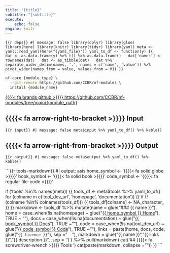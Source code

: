 ```yaml
---
title: "{title}"
subtitle: "{subtitle}"
execute:
    echo: false
engine: knitr
---
```


<!-- This file is generated automatically from a template: docs/templates/modules.qmd-->

```{{r deps}}
#| message: false
library(dplyr)
library(glue)
library(here)
library(knitr)
library(tidyr)
library(yaml)
meta <- yaml::read_yaml(here("{yaml_file}"))
yaml_to_df <- function(y) {{
  dat <- as.data.frame(y) %>% t() %>% as.data.frame()
  dat['names'] <- rownames(dat)
  dat <- as_tibble(dat)
  dat %>%
    separate_wider_delim(names, '.', names = c('name', 'value')) %>%
    pivot_wider(names_from = value, values_from = V1)
}}
```

```sh
nf-core {module_type} \
  --git-remote https://github.com/CCBR/nf-modules \
  install {module_name}
```

[{{{{< fa brands github >}}}}  https://github.com/CCBR/nf-modules/tree/main/{module_path}](https://github.com/CCBR/nf-modules/tree/main/{module_path})


## {{{{< fa arrow-right-to-bracket >}}}} Input

```{{r input}}
#| message: false
meta$input %>% yaml_to_df() %>% kable()
```

## {{{{< fa arrow-right-from-bracket >}}}} Output

```{{r output}}
#| message: false
meta$output %>% yaml_to_df() %>% kable()
```

```{{r tools-markdown}}
#| output: asis
home_symbol  <- '{{{{< fa solid globe >}}}}'
book_symbol  <- '{{{{< fa solid book >}}}}'
code_symbol <- '{{{{< fa regular file-code >}}}}'

if ('tools' %in% names(meta)) {{
    tools_df <- meta$tools %>% yaml_to_df()
    for (colname in c('tool_dev_url', 'homepage', 'documentation')) {{
        if (!(colname %in% colnames(tools_df))) {{
            tools_df[colname] <- NA_character_
        }}
    }}
    markdown <- tools_df %>%
      mutate(name = glue("### {{ name }}"),
             home = case_when(!is.na(homepage) ~ glue("[{{ home_symbol }} Home]({{ homepage }})"),
                              TRUE ~ ""),
             docs = case_when(!is.na(documentation) ~ glue("[{{ book_symbol }} Docs]({{ documentation }})"),
                              TRUE ~ ""),
             code = case_when(!is.na(tool_dev_url) ~ glue("[{{ code_symbol }} Code]({{ tool_dev_url }})"),
                              TRUE ~ ""),
             links = paste(home, docs, code, glue("`{{ licence }}`"),
                           sep = " &ensp; "),
             markdown = glue("{{ name }}", "{{ links }}", "{{ description }}",
                             .sep = '\n\n')
      ) %>%
      pull(markdown)
    cat('## {{{{< fa screwdriver-wrench >}}}} Tools \n\n')
    cat(paste(markdown, collapse = "\n\n"))
}}
```
